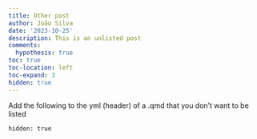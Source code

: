 ```yaml
---
title: Other post
author: João Silva
date: '2023-10-25'
description: This is an unlisted post
comments:
  hypothesis: true
toc: true
toc-location: left
toc-expand: 3
hidden: true
---
```


Add the following to the yml (header) of a .qmd that you don't want to be listed 
```
hidden: true
```